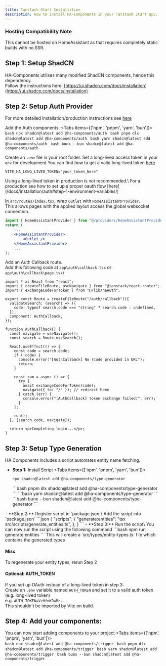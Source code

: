 ```yaml
---
title: Tanstack Start Installation
description: How to install HA-Components in your Tanstack Start app.
---
```


### Hosting Compatibility Note
This cannot be hosted on HomeAssistant as that requires completely static builds with no SSR.

## Step 1: Setup ShadCN
HA-Components utilises many modified ShadCN components, hence this dependency.\
Follow the instructions here: [https://ui.shadcn.com/docs/installation](https://ui.shadcn.com/docs/installation)

## Step 2: Setup Auth Provider
For more detailed installation/production instructions see [here](/docs/installation/auth)

Add the Auth components: 
<Tabs items={['npm', 'pnpm', 'yarn', 'bun']}>
  <Tab value="npm">    
    ```bash
    npx shadcn@latest add @ha-components/auth
    ```
  </Tab>
  <Tab value="pnpm">
    ```bash
    pnpm dlx shadcn@latest add @ha-components/auth
    ```
  </Tab>
  <Tab value="yarn">
    ```bash
    yarn shadcn@latest add @ha-components/auth
    ```
  </Tab>
  <Tab value="bun">
    ```bash
    bunx --bun shadcn@latest add @ha-components/auth
    ```
  </Tab>
</Tabs>

Create an `.env` file in your root folder.
Set a long-lived access token in your `env` for development
You can find how to get a valid long-lived token [here](https://developers.home-assistant.io/docs/auth_api/#long-lived-access-token)
```
VITE_HA_LONG_LIVED_TOKEN="your_token_here"
```
<Callout type="error">
  Using a long-lived token in production is not recommended.\
  For a production see how to set up a proper oauth flow [here](/docs/installation/auth#step-1-environment-variables/)
</Callout>

In `src/routes/index.tsx`, wrap `Outlet` with `HomeAssistantProvider`.\
This allows pages with the applied layout access the global websocket connection.
```jsx
import { HomeAssistantProvider } from "@/providers/HomeAssistantProvider";
return (
    ...
    <HomeAssistantProvider>
        <Outlet />
    </HomeAssistantProvider>
    ...
);
```

Add an Auth Callback route.\
Add this following code at `app\auth\callback.tsx` or `app\auth\callback\page.tsx`\
```tsx
import * as React from "react";
import { createFileRoute, useNavigate } from "@tanstack/react-router";
import { exchangeCodeForToken } from "@/lib/haAuth";

export const Route = createFileRoute("/auth/callback")({
  validateSearch: (search) => ({
    code: typeof search.code === "string" ? search.code : undefined,
  }),
  component: AuthCallback,
});

function AuthCallback() {
  const navigate = useNavigate();
  const search = Route.useSearch();

  React.useEffect(() => {
    const code = search.code;
    if (!code) {
      console.error("[AuthCallback] No ?code provided in URL");
      return;
    }

    const run = async () => {
      try {
        await exchangeCodeForToken(code);
        navigate({ to: "/" }); // redirect home
      } catch (err) {
        console.error("[AuthCallback] token exchange failed:", err);
      }
    };

    run();
  }, [search.code, navigate]);

  return <p>Completing login...</p>;
}
```


## Step 3: Setup Type Generation
HA Components includes a script automates entity name fetching.

- **Step 1:** Install Script
<Tabs items={['npm', 'pnpm', 'yarn', 'bun']}>
  <Tab value="npm">    
    ```bash
    npx shadcn@latest add @ha-components/type-generator
    ```
  </Tab>
  <Tab value="pnpm">
    ```bash
    pnpm dlx shadcn@latest add @ha-components/type-generator
    ```
  </Tab>
  <Tab value="yarn">
    ```bash
    yarn shadcn@latest add @ha-components/type-generator
    ```
  </Tab>
  <Tab value="bun">
    ```bash
    bunx --bun shadcn@latest add @ha-components/type-generator
    ```
  </Tab>
</Tabs>
- **Step 2:** Register script in `package.json`\
Add the script into `package.json`
```json
{
  "scripts": {
    "generate:entities": "tsx src/scripts/generate_entities.ts",
  },
}
```
- **Step 3:** Run the script\
    You can now run the script using the following command
    ```bash
    npm run generate:entities
    ```
    This will create a `src/types/entity-types.ts` file which contains the generated types

#### Misc
To regenerate your entity types, rerun Step 2

#### Optional: AUTH_TOKEN
If you set up OAuth instead of a long-lived token in step 3:\
Create an `.env` variable named `AUTH_TOKEN` and set it to a valid auth token. (e.g. long-lived token)\
e.g. `AUTH_TOKEN=VzHfnKDwMc...`\
This shouldn't be imported by Vite on build.

## Step 4: Add your components:
You can now start adding components to your project
<Tabs items={['npm', 'pnpm', 'yarn', 'bun']}>
  <Tab value="npm">    
    ```bash
    npx shadcn@latest add @ha-components/trigger
    ```
  </Tab>
  <Tab value="pnpm">
    ```bash
    pnpm dlx shadcn@latest add @ha-components/trigger
    ```
  </Tab>
  <Tab value="yarn">
    ```bash
    yarn shadcn@latest add @ha-components/trigger
    ```
  </Tab>
  <Tab value="bun">
    ```bash
    bunx --bun shadcn@latest add @ha-components/trigger
    ```
  </Tab>
</Tabs>